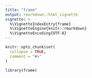 ```yaml
---
title: "frame"
output: rmarkdown::html_vignette
vignette: >
  %\VignetteIndexEntry{frame}
  %\VignetteEngine{knitr::rmarkdown}
  %\VignetteEncoding{UTF-8}
---
```


```r
knitr::opts_chunk$set(
  collapse = TRUE,
  comment = "#>"
)
```

```r
library(frame)
```
